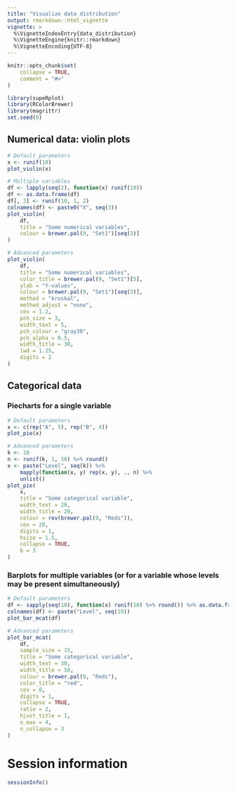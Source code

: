 ```yaml
---
title: "Visualize data distribution"
output: rmarkdown::html_vignette
vignette: >
  %\VignetteIndexEntry{data_distribution}
  %\VignetteEngine{knitr::rmarkdown}
  %\VignetteEncoding{UTF-8}
---
```


```r
knitr::opts_chunk$set(
    collapse = TRUE,
    comment = "#>"
)
```

```r
library(supeRplot)
library(RColorBrewer)
library(magrittr)
set.seed(0)
```

## Numerical data: violin plots
```r
# Default parameters
x <- runif(10)
plot_violin(x)
```

```r
# Multiple variables
df <- lapply(seq(2), function(x) runif(10))
df <- as.data.frame(df)
df[, 3] <- runif(10, 1, 2)
colnames(df) <- paste0("X", seq(3))
plot_violin(
    df,
    title = "Some numerical variables",
    colour = brewer.pal(9, "Set1")[seq(3)]
)

# Advanced parameters
plot_violin(
    df,
    title = "Some numerical variables",
    color_title = brewer.pal(9, "Set1")[5],
    ylab = "Y-values",
    colour = brewer.pal(9, "Set1")[seq(3)],
    method = "kruskal",
    method_adjust = "none",
    cex = 1.2,
    pch_size = 3,
    width_text = 5,
    pch_colour = "gray30",
    pch_alpha = 0.5,
    width_title = 30,
    lwd = 1.25,
    digits = 2
)
```

## Categorical data
### Piecharts for a single variable
```r
# Default parameters
x <- c(rep("A", 5), rep("B", 4))
plot_pie(x)
```

```r
# Advanced parameters
k <- 10
n <- runif(k, 1, 10) %>% round()
x <- paste("Level", seq(k)) %>%
    mapply(function(x, y) rep(x, y), ., n) %>%
    unlist()
plot_pie(
    x,
    title = "Some categorical variable",
    width_text = 20,
    width_title = 20,
    colour = rev(brewer.pal(9, "Reds")),
    cex = 20,
    digits = 1,
    hsize = 1.5,
    collapse = TRUE,
    b = 3
)
```

### Barplots for multiple variables (or for a variable whose levels may be present simultaneously)
```r
# Default parameters
df <- sapply(seq(10), function(x) runif(10) %>% round()) %>% as.data.frame()
colnames(df) <- paste("Level", seq(10))
plot_bar_mcat(df)
```

```r
# Advanced parameters
plot_bar_mcat(
    df,
    sample_size = 15,
    title = "Some categorical variable",
    width_text = 30,
    width_title = 50,
    colour = brewer.pal(9, "Reds"),
    color_title = "red",
    cex = 8,
    digits = 1,
    collapse = TRUE,
    ratio = 2,
    hjust_title = 1,
    n_max = 4,
    n_collapse = 3
)
```

# Session information
```r
sessionInfo()
```
